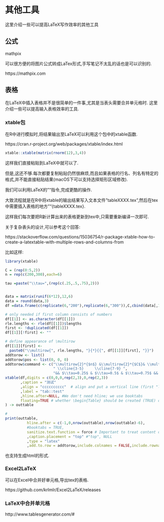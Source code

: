 # 其他工具

这里介绍一些可以提高LaTeX写作效率的其他工具

## 公式
mathpix

可以很方便的将图片公式转成LaTex形式,手写笔记不太乱的话也是可以识别的.

https://mathpix.com

## 表格

在LaTeX中插入表格并不是很简单的一件事,尤其是当表头需要合并单元格时.
这里介绍一些可以提高输入表格效率的工具.

### xtable包

在R中进行模拟时,将结果输出至LaTeX可以利用这个包中的xtable函数.

https://cran.r-project.org/web/packages/xtable/index.html

```r
xtable::xtable(matrix(rnorm(12),3,4))
```

这样我们直接粘贴到LaTeX中就可以了.

但是,这还不够.每次都要复制粘贴仍然很麻烦,而且如果表格的行名、列名有特定的格式,并不能直接粘贴结果(macOS下可以支持选择矩形区域修改).

我们可以利用LaTeX的"\input"指令,完成更酷的操作.

大致流程就是在R中将xtable的输出结果写入文本文件"tableXXXX.tex",然后在tex中需要插入表格的地方"\input"{tableXXXX.tex}.

这样我们每次要把R新计算出来的表格更新到tex中,只需要重新编译一次即可.

关于复杂表头的设计,可以参考这个回答:

https://stackoverflow.com/questions/15036754/r-package-xtable-how-to-create-a-latextable-with-multiple-rows-and-columns-from

比如这样:

```r
library(xtable)

C = (rep(0:5,2))
n = rep(c(200,300),each=6)

tau =paste("\\tau=",(rep(c(.25,.5,.75),2)))


data = matrix(runif(6*12),12,6)
data = round(data,3)
df =data.frame(c(replicate(6,"200"),replicate(6,"300")),C,cbind(data[,1:3],rep("",12),data[,4:6]))

# only needed if first column consists of numbers
df[[1]] <- as.character(df[[1]])
rle.lengths <- rle(df[[1]])$lengths
first <- !duplicated(df[[1]])
df[[1]][!first] <- ""

# define appearance of \multirow
df[[1]][first] <-
  paste0("\\multirow{", rle.lengths, "}{*}{{", df[[1]][first], "}}")
addtorow <- list()
addtorow$pos <- list(0, 0, 0)
addtorow$command <- c("\\multirow{2}*{$n$} &\\multirow{2}*{$C$}& \\multicolumn{3}{c}{The homoscedastic cases}&& \\multicolumn{3}{c}{The heteroscedastic cases} \\\\\n",
                      "	\\cline{3-5}     \\cline{7-9} ",
                      "&& $\\tau=0.25$ & $\\tau=0.5$ & $\\tau=0.75$ && $\\tau=0.25$ & $\\tau=0.5$ & $\\tau=0.75$ \\\\\n")
xtable(df,digits = c(0,0,0,rep(2,3),0,rep(2,3))
       ,caption = "测试"
       ,align = "cccccccccc"  # align and put a vertical line (first "l" again represents column of row numbers)
       ,label = "tab::test"
       ,hline.after=NULL, #We don't need hline; we use booktabs
       floating=TRUE # whether \begin{Table} should be created (TRUE) or not (FALSE)
) -> outtable

#
print(outtable,
          hline.after = c(-1,0,nrow(outtable),nrow(outtable)-6),
          #booktabs = TRUE,
          sanitize.text.function = force # Important to treat content of first column as latex function
          ,caption.placement = "top" #"top", NULL
          ,type = "latex"
          ,add.to.row = addtorow,include.colnames = FALSE,include.rownames = FALSE)

```

也支持生成html的形式.

### Excel2LaTeX

可以在Excel中合并好单元格,导出tex的表格.

https://github.com/krlmlr/Excel2LaTeX/releases

### LaTeX中合并单元格

http://www.tablesgenerator.com/#

